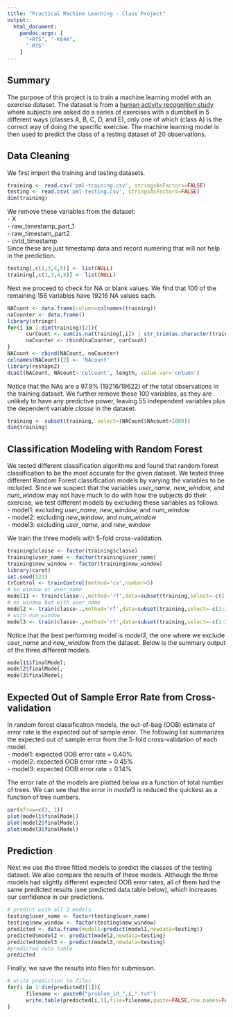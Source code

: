 ```yaml
---
title: "Practical Machine Learning - Class Project"  
output:
  html_document:
    pandoc_args: [
      "+RTS", "-K64m",
      "-RTS"
    ]
---
```


## Summary  
The purpose of this project is to train a machine learning model with an exercise dataset. The dataset is from a <a href="http://groupware.les.inf.puc-rio.br/har">human activity recognition study</a> where subjects are asked do a series of exercises with a dumbbell in 5 different ways (classes A, B, C, D, and E), only one of which (class A) is the correct way of doing the specific exercise. The machine learning model is then used to predict the class of a testing dataset of 20 observations.

## Data Cleaning
We first import the training and testing datasets.
```r
training <- read.csv('pml-training.csv', stringsAsFactors=FALSE)
testing <- read.csv('pml-testing.csv', stringsAsFactors=FALSE)
dim(training)
```

We remove these variables from the dataset:  
- X  
- raw_timestamp_part_1  
- raw_timestam_part2  
- cvtd_timestamp  
Since these are just timestamp data and record numering that will not help in the prediction.

```r
testing[,c(1,3,4,5)] <- list(NULL)
training[,c(1,3,4,5)] <- list(NULL)
```

Next we proceed to check for NA or blank values. We find that 100 of the remaining 156 variables have 19216 NA values each.  

```r
NACount <- data.frame(column=colnames(training))
naCounter <- data.frame()
library(stringr)
for(i in 1:dim(training)[2]){
      curCount <- sum(is.na(training[,i]) | str_trim(as.character(training[,i])) == "")
      naCounter <- rbind(naCounter, curCount)
}
NACount <- cbind(NACount, naCounter)
colnames(NACount)[2] <- 'NAcount'
library(reshape2)
dcast(NACount, NAcount~'colCount', length, value.var='column')
```

Notice that the NAs are a 97.9% (19216/19622) of the total observations in the training dataset. We further remove these 100 variables, as they are unlikely to have any predictive power, leaving 55 independent variables plus the dependent variable *classe* in the dataset.  

```r
training <- subset(training, select=(NACount$NAcount<1000))
dim(training)
```

## Classification Modeling with Random Forest  

We tested different classification algorithms and found that random forest classification to be the most accurate for the given dataset. We tested three different Random Forest classification models by varying the variables to be included. Since we suspect that the variables *user_name, new_window,* and *num_window* may not have much to do with how the subjects do their exercise, we test different models by excluding these variables as follows:  
- model1: excluding *user_name, new_window,* and *num_window*    
- model2: excluding *new_window*, and *num_window*    
- model3: excluding *user_name*, and *new_window*  

We train the three models with 5-fold cross-validation.  
```r
training$classe <- factor(training$classe)
training$user_name <- factor(training$user_name)
training$new_window <- factor(training$new_window)
library(caret)
set.seed(123)
trControl <- trainControl(method='cv',number=5)
# no window or user_name
model11 <- train(classe~.,method='rf',data=subset(training,select=-c(1:3)),trControl=trControl,ntree=200)
# no window but with user_name
model2 <- train(classe~.,method='rf',data=subset(training,select=-c(2:3)),trControl=trControl,ntree=200)
# with num_window
model3 <- train(classe~.,method='rf',data=subset(training,select=-c(1:2)),trControl=trControl,ntree=200)
```

Notice that the best performing model is *model3*, the one where we exclude *user_name* and *new_window* from the dataset. Below is the summary output of the three different models.
```r
model11$finalModel;
model2$finalModel;
model3$finalModel;
```  

## Expected Out of Sample Error Rate from Cross-validation  
In random forest classification models, the out-of-bag (OOB) estimate of error rate is the expected out of sample error. The following list summarizes the expected out of sample error from the 5-fold cross-validation of each model:  
- model1: expected OOB error rate = 0.40%  
- model2: expected OOB error rate = 0.45%  
- model3: expected OOB error rate = 0.14%  

The error rate of the models are plotted below as a function of total number of trees. We can see that the error in $model3$ is reduced the quickest as a function of tree numbers.
```r
par(mfrow=c(3, 1))
plot(model1$finalModel)
plot(model2$finalModel)
plot(model3$finalModel)
```

## Prediction

Next we use the three fitted models to predict the classes of the testing dataset. We also compare the results of these models. Although the three models had slightly different expected OOB error rates, all of them had the same predicted results (see predicted data table below), which increases our confidence in our predictions. 

```r
# predict with all 3 models
testing$user_name <- factor(testing$user_name)
testing$new_window <- factor(testing$new_window)
predicted <- data.frame(model1=predict(model1,newdata=testing))
predicted$model2 <- predict(model2,newdata=testing)
predicted$model3 <- predict(model3,newdata=testing)
#predicted data table
predicted
```

Finally, we save the results into files for submission.
```r
# write prediction to files
for(i in 1:dim(predicted)[1]){
      filename <- paste0("problem_id_",i,".txt")
      write.table(predicted[i,1],file=filename,quote=FALSE,row.names=FALSE,col.names=FALSE)
}
```